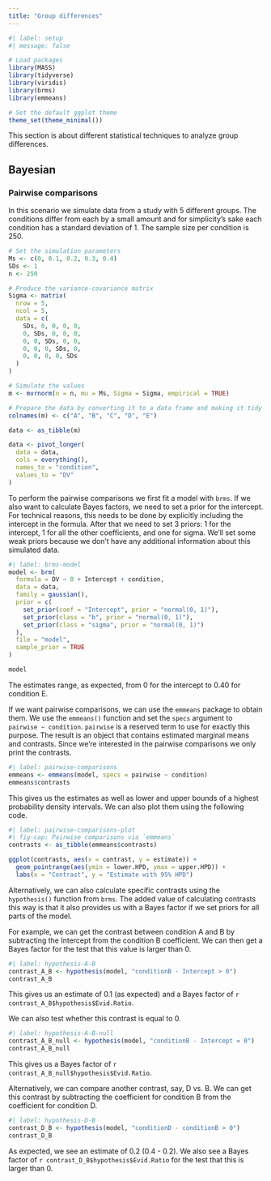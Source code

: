 ```yaml
---
title: "Group differences"
---
```


```r
#| label: setup
#| message: false

# Load packages
library(MASS)
library(tidyverse)
library(viridis)
library(brms)
library(emmeans)

# Set the default ggplot theme
theme_set(theme_minimal())
```

This section is about different statistical techniques to analyze group differences.

## Bayesian

### Pairwise comparisons

In this scenario we simulate data from a study with 5 different groups. The conditions differ from each by a small amount and for simplicity's sake each condition has a standard deviation of 1. The sample size per condition is 250.

```r
# Set the simulation parameters
Ms <- c(0, 0.1, 0.2, 0.3, 0.4)
SDs <- 1
n <- 250

# Produce the variance-covariance matrix
Sigma <- matrix(
  nrow = 5, 
  ncol = 5, 
  data = c(
    SDs, 0, 0, 0, 0,
    0, SDs, 0, 0, 0,
    0, 0, SDs, 0, 0,
    0, 0, 0, SDs, 0,
    0, 0, 0, 0, SDs
  )
)

# Simulate the values
m <- mvrnorm(n = n, mu = Ms, Sigma = Sigma, empirical = TRUE)

# Prepare the data by converting it to a data frame and making it tidy
colnames(m) <- c("A", "B", "C", "D", "E")

data <- as_tibble(m)

data <- pivot_longer(
  data = data, 
  cols = everything(), 
  names_to = "condition", 
  values_to = "DV"
)
```

To perform the pairwise comparisons we first fit a model with `brms`. If we also want to calculate Bayes factors, we need to set a prior for the intercept. For technical reasons, this needs to be done by explicitly including the intercept in the formula. After that we need to set 3 priors: 1 for the intercept, 1 for all the other coefficients, and one for sigma. We'll set some weak priors because we don't have any additional information about this simulated data.

```r
#| label: brms-model
model <- brm(
  formula = DV ~ 0 + Intercept + condition, 
  data = data, 
  family = gaussian(), 
  prior = c(
    set_prior(coef = "Intercept", prior = "normal(0, 1)"),
    set_prior(class = "b", prior = "normal(0, 1)"),
    set_prior(class = "sigma", prior = "normal(0, 1)")
  ), 
  file = "model", 
  sample_prior = TRUE
)

model
```

The estimates range, as expected, from 0 for the intercept to 0.40 for condition E.

If we want pairwise comparisons, we can use the `emmeans` package to obtain them. We use the `emmeans()` function and set the `specs` argument to `pairwise ~ condition`. `pairwise` is a reserved term to use for exactly this purpose. The result is an object that contains estimated marginal means and contrasts. Since we're interested in the pairwise comparisons we only print the contrasts.

```r
#| label: pairwise-comparisons
emmeans <- emmeans(model, specs = pairwise ~ condition)
emmeans$contrasts
```

This gives us the estimates as well as lower and upper bounds of a highest probability density intervals. We can also plot them using the following code.

```r
#| label: pairwise-comparisons-plot
#| fig-cap: Pairwise comparisons via `emmeans`
contrasts <- as_tibble(emmeans$contrasts)

ggplot(contrasts, aes(x = contrast, y = estimate)) +
  geom_pointrange(aes(ymin = lower.HPD, ymax = upper.HPD)) +
  labs(x = "Contrast", y = "Estimate with 95% HPD")
```

Alternatively, we can also calculate specific contrasts using the `hypothesis()` function from `brms`. The added value of calculating contrasts this way is that it also provides us with a Bayes factor if we set priors for all parts of the model.

For example, we can get the contrast between condition A and B by subtracting the Intercept from the condition B coefficient. We can then get a Bayes factor for the test that this value is larger than 0.

```r
#| label: hypothesis-A-B
contrast_A_B <- hypothesis(model, "conditionB - Intercept > 0")
contrast_A_B
```

This gives us an estimate of 0.1 (as expected) and a Bayes factor of `r  contrast_A_B$hypothesis$Evid.Ratio`.

We can also test whether this contrast is equal to 0.

```r
#| label: hypothesis-A-B-null
contrast_A_B_null <- hypothesis(model, "conditionB - Intercept = 0")
contrast_A_B_null
```

This gives us a Bayes factor of `r contrast_A_B_null$hypothesis$Evid.Ratio`.

Alternatively, we can compare another contrast, say, D vs. B. We can get this contrast by subtracting the coefficient for condition B from the coefficient for condition D.

```r
#| label: hypothesis-D-B
contrast_D_B <- hypothesis(model, "conditionD - conditionB > 0")
contrast_D_B
```

As expected, we see an estimate of 0.2 (0.4 - 0.2). We also see a Bayes factor of `r contrast_D_B$hypothesis$Evid.Ratio` for the test that this is larger than 0.
